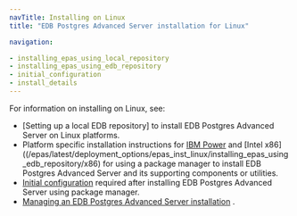 ```yaml
---
navTitle: Installing on Linux
title: "EDB Postgres Advanced Server installation for Linux"

navigation:

- installing_epas_using_local_repository
- installing_epas_using_edb_repository
- initial_configuration
- install_details
---
```


For information on installing on Linux, see:


-    [Setting up a local EDB repository] to install EDB Postgres Advanced Server on Linux platforms.
-    Platform specific installation instructions for [IBM Power](/epas/latest/deployment_options/epas_inst_linux/installing_epas_using_edb_repository/ppc64le) and [Intel x86]((/epas/latest/deployment_options/epas_inst_linux/installing_epas_using_edb_repository/x86) for using a package manager to install EDB Postgres Advanced Server and its supporting components or utilities.
-   [Initial configuration](/epas/latest/deployment_options/epas_inst_linux/initial_configuration) required after installing EDB Postgres Advanced Server using package manager.
-   [Managing an EDB Postgres Advanced Server installation](/epas/latest/deployment_options/epas_inst_linux/07_managing_an_advanced_server_installation) .